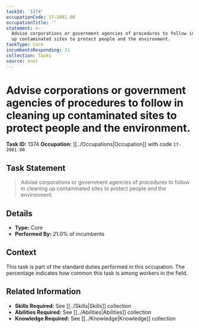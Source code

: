 ```yaml
---
taskId: '1374'
occupationCode: 17-2081.00
occupationTitle: ''
statement: >-
  Advise corporations or government agencies of procedures to follow in cleaning
  up contaminated sites to protect people and the environment.
taskType: Core
incumbentsResponding: 21
collection: Tasks
source: onet
---
```

# Advise corporations or government agencies of procedures to follow in cleaning up contaminated sites to protect people and the environment.

**Task ID:** 1374
**Occupation:** [[../Occupations|Occupation]] with code `17-2081.00`

## Task Statement

> Advise corporations or government agencies of procedures to follow in cleaning up contaminated sites to protect people and the environment.

## Details

- **Type:** Core
- **Performed By:** 21.0% of incumbents

## Context

This task is part of the standard duties performed in this occupation. The percentage indicates how common this task is among workers in the field.

## Related Information

- **Skills Required:** See [[../Skills|Skills]] collection
- **Abilities Required:** See [[../Abilities|Abilities]] collection
- **Knowledge Required:** See [[../Knowledge|Knowledge]] collection
